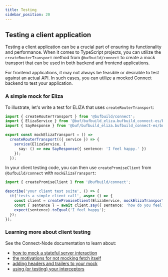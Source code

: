 ```yaml
---
title: Testing
sidebar_position: 20
---
```


## Testing a client application

Testing a client application can be a crucial part of ensuring its functionality and performance. When it comes to TypeScript projects, you can utilize the `createRouterTransport` method from `@bufbuild/connect` to create a mock transport that can be used in both backend and frontend applications.

For frontend applications, it may not always be feasible or desirable to test against an actual API. In such cases, you can utilize a mocked Connect backend to test your application.

### A simple mock for Eliza

To illustrate, let's write a test for ELIZA that uses `createRouterTransport`:

```ts
import { createRouterTransport } from '@bufbuild/connect';
import { ElizaService } from '@buf/bufbuild_eliza.bufbuild_connect-es/buf/connect/demo/eliza/v1/eliza_connect';
import { SayResponse } from '@buf/bufbuild_eliza.bufbuild_connect-es/buf/connect/demo/eliza/v1/eliza_pb';

export const mockElizaTransport = () =>
  createRouterTransport(({ service }) => {
    service(ElizaService, {
      say: () => new SayResponse({ sentence: 'I feel happy.' })
    });
  });
```

In your client testing code, you can then use `createPromiseClient` from `@bufbuild/connect` with `mockElizaTransport`:

```ts
import { createPromiseClient } from '@bufbuild/connect';

describe('your client test suite', () => {
  it('tests a simple client call', async () => {
    const client = createPromiseClient(ElizaService, mockElizaTransport());
    const { sentence } = await client.say({ sentence: 'how do you feel?' });
    expect(sentence).toEqual('I feel happy');
  });
});
```

### Learning more about client testing

See the Connect-Node documentation to learn about:
- [how to mock a stateful server interaction](../node/testing.md#using-stateful-mocks-to-test-a-client)
- [the motivations for not mocking fetch itself](../node/testing.md#what-about-mocking-fetch-itself)
- [adding headers and trailers to your mock](../node/testing.md#adding-headers-interceptors-more)
- [using (or testing) your interceptors](../node/testing.md#adding-headers-interceptors-more)
